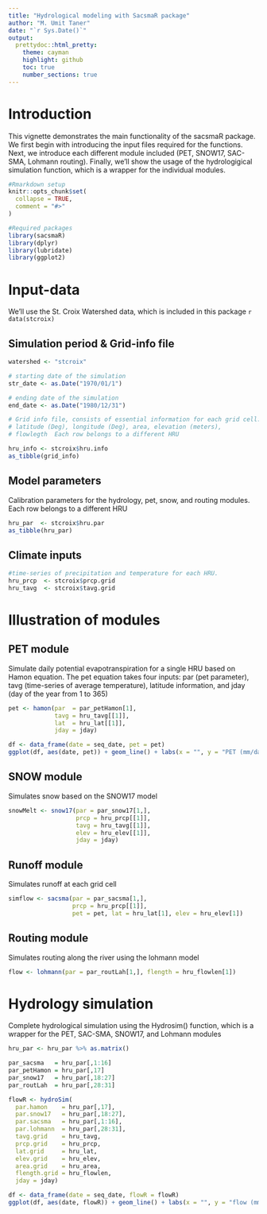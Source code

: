 ```yaml
---
title: "Hydrological modeling with SacsmaR package"
author: "M. Umit Taner"
date: "`r Sys.Date()`"
output:
  prettydoc::html_pretty:
    theme: cayman
    highlight: github
    toc: true
    number_sections: true
---
```


# Introduction

This vignette demonstrates the main functionality of the sacsmaR package. We first
begin with introducing the input files required for the functions. Next, we introduce
each different module included (PET, SNOW17, SAC-SMA, Lohmann routing). Finally, we'll show
the usage of the hydrologigical simulation function, which is a wrapper for the individual 
modules.

```r

#Rmarkdown setup
knitr::opts_chunk$set(
  collapse = TRUE,
  comment = "#>"
)

#Required packages
library(sacsmaR)
library(dplyr)
library(lubridate)
library(ggplot2)
```


# Input-data

We'll use the St. Croix Watershed data, which is included in this package 
`r data(stcroix)`

## Simulation period & Grid-info file
```r

watershed <- "stcroix" 

# starting date of the simulation
str_date <- as.Date("1970/01/1") 

# ending date of the simulation
end_date <- as.Date("1980/12/31")  

# Grid info file, consists of essential information for each grid cell:
# latitude (Deg), longitude (Deg), area, elevation (meters),  
# flowlegth  Each row belongs to a different HRU

hru_info <- stcroix$hru.info    
as_tibble(grid_info)
```

## Model parameters

Calibration parameters for the hydrology, pet, snow, and routing modules.
Each row belongs to a different HRU

```r
hru_par  <- stcroix$hru.par
as_tibble(hru_par)
```  

## Climate inputs

```r
#time-series of precipitation and temperature for each HRU.
hru_prcp  <- stcroix$prcp.grid
hru_tavg  <- stcroix$tavg.grid
```

# Illustration of modules

## PET module

Simulate daily potential evapotranspiration for a single HRU based on Hamon equation.
The pet equation takes four inputs: par (pet parameter), tavg (time-series of average 
temperature), latitude information, and jday (day of the year from 1 to 365)

```r

pet <- hamon(par  = par_petHamon[1], 
             tavg = hru_tavg[[1]],
             lat  = hru_lat[[1]], 
             jday = jday)

df <- data_frame(date = seq_date, pet = pet)
ggplot(df, aes(date, pet)) + geom_line() + labs(x = "", y = "PET (mm/day)")
```

## SNOW module

Simulates snow based on the SNOW17 model

```r
snowMelt <- snow17(par = par_snow17[1,],
                   prcp = hru_prcp[[1]],
                   tavg = hru_tavg[[1]],
                   elev = hru_elev[[1]],
                   jday = jday)
```

## Runoff module

Simulates runoff at each grid cell

```r
simflow <- sacsma(par = par_sacsma[1,],
                  prcp = hru_prcp[[1]],
                  pet = pet, lat = hru_lat[1], elev = hru_elev[1])
```

## Routing module

Simulates routing along the river using the lohmann model

```r
flow <- lohmann(par = par_routLah[1,], flength = hru_flowlen[1])
```


# Hydrology simulation 

Complete hydrological simulation using the Hydrosim() function, which is a wrapper 
for the PET, SAC-SMA, SNOW17, and Lohmann modules

```r
hru_par <- hru_par %>% as.matrix()

par_sacsma   = hru_par[,1:16] 
par_petHamon = hru_par[,17]  
par_snow17   = hru_par[,18:27] 
par_routLah  = hru_par[,28:31] 

flowR <- hydroSim(
  par.hamon    = hru_par[,17],
  par.snow17   = hru_par[,18:27],
  par.sacsma   = hru_par[,1:16],
  par.lohmann  = hru_par[,28:31],
  tavg.grid    = hru_tavg,
  prcp.grid    = hru_prcp,
  lat.grid     = hru_lat,
  elev.grid    = hru_elev,
  area.grid    = hru_area, 
  flength.grid = hru_flowlen,
  jday = jday)

df <- data_frame(date = seq_date, flowR = flowR)
ggplot(df, aes(date, flowR)) + geom_line() + labs(x = "", y = "flow (mm/day)")
```
